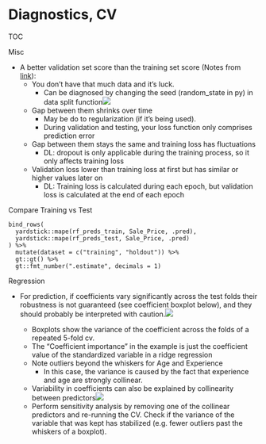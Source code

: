 # Diagnostics, CV

TOC


Misc

* A better validation set score than the training set score (Notes from [link](https://towardsdatascience.com/what-your-validation-loss-is-lower-than-your-training-loss-this-is-why-5e92e0b1747e)):
	* You don’t have that much data and it's luck.
		* Can be diagnosed by changing the seed (random\_state in py) in data split function![](./_resources/Diagnostics,_CV.resources/1-zJoCRW8572g40z_KjrOgdw.png)
	* Gap between them shrinks over time
		* May be do to regularization (if it's being used).
		* During validation and testing, your loss function only comprises prediction error
	* Gap between them stays the same and training loss has fluctuations
		* DL: dropout is only applicable during the training process, so it only affects training loss
	* Validation loss lower than training loss at first but has similar or higher values later on
		* DL: Training loss is calculated during each epoch, but validation loss is calculated at the end of each epoch



Compare Training vs Test
```
bind_rows(
  yardstick::mape(rf_preds_train, Sale_Price, .pred),
  yardstick::mape(rf_preds_test, Sale_Price, .pred)
) %>% 
  mutate(dataset = c("training", "holdout")) %>% 
  gt::gt() %>% 
  gt::fmt_number(".estimate", decimals = 1)
```

Regression

* For prediction, if coefficients vary significantly across the test folds their robustness is not guaranteed (see coefficient boxplot below), and they should probably be interpreted with caution.![](./_resources/Diagnostics,_CV.resources/sphx_glr_plot_linear_model_coefficient_interpretat.png)
	
	* Boxplots show the variance of the coefficient across the folds of a repeated 5-fold cv.
	* The "Coefficient importance" in the example is just the coefficient value of the standardized variable in a ridge regression
	* Note outliers beyond the whiskers for Age and Experience
		* In this case, the variance is caused by the fact that experience and age are strongly collinear.
	
	* Variability in coefficients can also be explained by collinearity between predictors![](./_resources/Diagnostics,_CV.resources/sphx_glr_plot_linear_model_coefficient_interpretat.1.png)
	* Perform sensitivity analysis by removing one of the collinear predictors and re-running the CV. Check if the variance of the variable that was kept has stabilized (e.g. fewer outliers past the whiskers of a boxplot).















